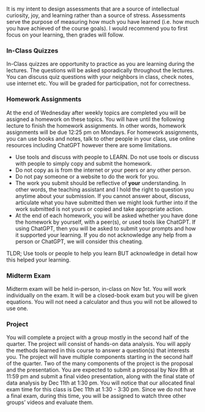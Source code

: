 It is my intent to design assessments that are a source of intellectual curiosity, joy, and learning rather than a source of stress. Assessments serve the purpose of measuring how much you have learned (i.e. how much you have achieved of the course goals). I would recommend you to first focus on your learning, then grades will follow. 

### In-Class Quizzes

In-Class quizzes are opportunity to practice as you are learning during the lectures. 
The questions will be asked sporadically throughout the lectures. You can discuss quiz questions with your neighbors in class, check notes, use internet etc. 
You will be graded for participation, not for correctness.


### Homework Assignments

At the end of Wednesday after weekly topics are completed you will be assigned a homework on these topics. You will have until the following lecture to finish the homework assignments. 
In other words, homework assignments will be due 12:25 pm on Mondays.
For homework assignments, you can use books and notes, talk to other people in your class, use online resources including ChatGPT however there are some limitations.

- Use tools and discuss with people to LEARN. Do not use tools or discuss with people to simply copy and submit the homework.
- Do not copy as is from the internet or your peers or any other person.
- Do not pay someone or a website to do the work for you.
- The work you submit should be reflective of **your** understanding. In other words, the teaching assistant and I hold the right to question you anytime about your submission. If you cannot answer about, discuss, articulate what you have submitted then we might look further into if the work submitted is not yours or copied and take appropriate action.
- At the end of each homework, you will be asked whether you have done the homework by yourself, with a peer(s), or used tools like ChatGPT. If using ChatGPT, then you will be asked to submit your prompts and how it supported your learning. If you do not acknowledge any help from a person or ChatGPT, we will consider this cheating.

TLDR; Use tools or people to help you learn BUT acknowledge in detail how this helped your learning.

### Midterm Exam

Midterm exam will be held in-person, in-class on Nov 1st. 
You will work individually on the exam.
It will be a closed-book exam but you will be given equations.
You will not need a calculator and thus you will not be allowed to use one.

### Project

You will complete a project with a group mostly in the second half of the quarter. The project will consist of hands-on data analysis. You will apply the methods learned in this course to answer a question(s) that interests you. The project will have multiple components starting in the second half of the quarter. Two of the many components of the project is the proposal and the presentation. You are expected to submit a proposal by Nov 8th at 11:59 pm and submit a final video presentation, along with the final state of data analysis by Dec 11th at 1:30 pm.
You will notice that our allocated final exam time for this class is Dec 11th at 1:30 - 3:30 pm. 
Since we do not have a final exam, during this time, you will be assigned to watch three other groups' videos and evaluate them.
